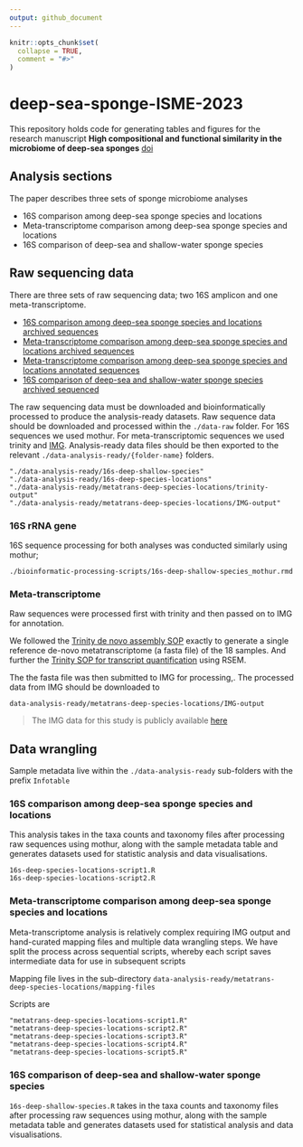```yaml
---
output: github_document
---
```


<!-- README.md is generated from README.Rmd. Please edit that file -->

```r
knitr::opts_chunk$set(
  collapse = TRUE,
  comment = "#>"
)
```

# deep-sea-sponge-ISME-2023

<!-- badges: start -->
<!-- badges: end -->

This repository holds code for generating tables and figures for the research
manuscript **High compositional and functional similarity in the microbiome of deep-sea sponges** [doi](doi-to-go-here)

## Analysis sections

The paper describes three sets of sponge microbiome analyses

 - 16S comparison among deep-sea sponge species and locations
 - Meta-transcriptome comparison among deep-sea sponge species and locations
 - 16S comparison of deep-sea and shallow-water sponge species

## Raw sequencing data

There are three sets of raw sequencing data; two 16S amplicon and one meta-transcriptome.

 - [16S comparison among deep-sea sponge species and locations archived sequences](https://www.ncbi.nlm.nih.gov/sra/?term=PRJNA988918)
 - [Meta-transcriptome comparison among deep-sea sponge species and locations archived sequences](https://www.ncbi.nlm.nih.gov/sra/?term=PRJNA988918)
 - [Meta-transcriptome comparison among deep-sea sponge species and locations annotated sequences](https://img.jgi.doe.gov/cgi-bin/m/main.cgi?section=TaxonDetail&page=taxonDetail&taxon_oid=3300042672)
 - [16S comparison of deep-sea and shallow-water sponge species archived sequenced](https://www.ncbi.nlm.nih.gov/sra/?term=PRJNA988918)
 
The raw sequencing data must be downloaded and bioinformatically processed to
produce the analysis-ready datasets. Raw sequence data should be downloaded and 
processed within the `./data-raw` folder. For 16S sequences we used mothur. For
meta-transcriptomic sequences we used trinity and [IMG](https://img.jgi.doe.gov/). 
Analysis-ready data files should be then  exported to the relevant `./data-analysis-ready/{folder-name}` 
folders.

```
"./data-analysis-ready/16s-deep-shallow-species"                   
"./data-analysis-ready/16s-deep-species-locations"                 
"./data-analysis-ready/metatrans-deep-species-locations/trinity-output" 
"./data-analysis-ready/metatrans-deep-species-locations/IMG-output"
```

### 16S rRNA gene

16S sequence processing for both analyses was conducted similarly using mothur;

```
./bioinformatic-processing-scripts/16s-deep-shallow-species_mothur.rmd
```

### Meta-transcriptome

Raw sequences were processed first with trinity and then passed on to IMG for annotation.

We followed the [Trinity de novo assembly SOP](https://github.com/trinityrnaseq/trinityrnaseq/wiki) exactly to generate a single reference de-novo metatranscriptome (a fasta file) of the 18 samples. And further the [Trinity SOP for transcript quantification](https://github.com/trinityrnaseq/trinityrnaseq/wiki/Trinity-Transcript-Quantification) using RSEM. 

The the fasta file was then submitted to IMG for processing,. The processed data from IMG should be downloaded to 

```
data-analysis-ready/metatrans-deep-species-locations/IMG-output
```

> The IMG data for this study is publicly available [here](https://img.jgi.doe.gov/cgi-bin/m/main.cgi?section=TaxonDetail&page=taxonDetail&taxon_oid=3300042672)

## Data wrangling

Sample metadata live within the `./data-analysis-ready` sub-folders with the
prefix `Infotable`

### 16S comparison among deep-sea sponge species and locations

This analysis takes in the taxa counts and taxonomy files after
processing raw sequences using mothur, along with the sample metadata table and
generates datasets used for statistic analysis and data visualisations.

```
16s-deep-species-locations-script1.R
16s-deep-species-locations-script2.R
```

### Meta-transcriptome comparison among deep-sea sponge species and locations

Meta-transcriptome analysis is relatively complex requiring IMG output and hand-curated mapping
files and multiple data wrangling steps. We have split the process across sequential scripts,
whereby each script saves intermediate data for use in subsequent scripts

Mapping file lives in the sub-directory `data-analysis-ready/metatrans-deep-species-locations/mapping-files`

Scripts are

```
"metatrans-deep-species-locations-script1.R"
"metatrans-deep-species-locations-script2.R"
"metatrans-deep-species-locations-script3.R"
"metatrans-deep-species-locations-script4.R"
"metatrans-deep-species-locations-script5.R"
```

### 16S comparison of deep-sea and shallow-water sponge species

`16s-deep-shallow-species.R` takes in the taxa counts and taxonomy files after
processing raw sequences using mothur, along with the sample metadata table and
generates datasets used for statistical analysis and data visualisations.



